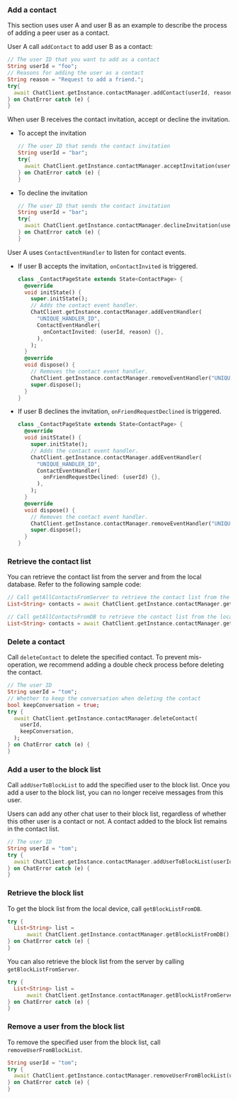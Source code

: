 <PlatformWrapper platform="flutter">

### Add a contact

This section uses user A and user B as an example to describe the process of adding a peer user as a contact.

User A call `addContact` to add user B as a contact:

```dart
// The user ID that you want to add as a contact
String userId = "foo";
// Reasons for adding the user as a contact
String reason = "Request to add a friend.";
try{
  await ChatClient.getInstance.contactManager.addContact(userId, reason);
} on ChatError catch (e) {
}
```

When user B receives the contact invitation, accept or decline the invitation.

- To accept the invitation

  ```dart
  // The user ID that sends the contact invitation
  String userId = "bar";
  try{
    await ChatClient.getInstance.contactManager.acceptInvitation(userId);
  } on ChatError catch (e) {
  }
  ```

- To decline the invitation

  ```dart
  // The user ID that sends the contact invitation
  String userId = "bar";
  try{
    await ChatClient.getInstance.contactManager.declineInvitation(userId);
  } on ChatError catch (e) {
  }
  ```

User A uses `ContactEventHandler` to listen for contact events.

- If user B accepts the invitation, `onContactInvited` is triggered.

  ```dart
  class _ContactPageState extends State<ContactPage> {
    @override
    void initState() {
      super.initState();
      // Adds the contact event handler.
      ChatClient.getInstance.contactManager.addEventHandler(
        "UNIQUE_HANDLER_ID",
        ContactEventHandler(
          onContactInvited: (userId, reason) {},
        ),
      );
    }
    @override
    void dispose() {
      // Removes the contact event handler.
      ChatClient.getInstance.contactManager.removeEventHandler("UNIQUE_HANDLER_ID");
      super.dispose();
    }
  }
  ```

- If user B declines the invitation, `onFriendRequestDeclined` is triggered.

  ```dart
  class _ContactPageState extends State<ContactPage> {
    @override
    void initState() {
      super.initState();
      // Adds the contact event handler.
      ChatClient.getInstance.contactManager.addEventHandler(
        "UNIQUE_HANDLER_ID",
        ContactEventHandler(
          onFriendRequestDeclined: (userId) {},
        ),
      );
    }
    @override
    void dispose() {
      // Removes the contact event handler.
      ChatClient.getInstance.contactManager.removeEventHandler("UNIQUE_HANDLER_ID");
      super.dispose();
    }
  }
  ```

### Retrieve the contact list

You can retrieve the contact list from the server and from the local database. Refer to the following sample code:

```dart
// Call getAllContactsFromServer to retrieve the contact list from the server.
List<String> contacts = await ChatClient.getInstance.contactManager.getAllContactsFromServer();

// Call getAllContactsFromDB to retrieve the contact list from the local database.
List<String> contacts = await ChatClient.getInstance.contactManager.getAllContactsFromDB();
```


### Delete a contact

Call `deleteContact` to delete the specified contact. To prevent mis-operation, we recommend adding a double check process before deleting the contact.

```dart
// The user ID
String userId = "tom";
// Whether to keep the conversation when deleting the contact
bool keepConversation = true;
try {
  await ChatClient.getInstance.contactManager.deleteContact(
    userId,
    keepConversation,
  );
} on ChatError catch (e) {
}
```

### Add a user to the block list

Call `addUserToBlockList` to add the specified user to the block list. Once you add a user to the block list, you can no longer receive messages from this user.

<div class="note alert">Users can add any other chat user to their block list, regardless of whether this other user is a contact or not. A contact added to the block list remains in the contact list.</div>

```dart
// The user ID
String userId = "tom";
try {
  await ChatClient.getInstance.contactManager.addUserToBlockList(userId);
} on ChatError catch (e) {
}
```

### Retrieve the block list

To get the block list from the local device, call `getBlockListFromDB`.

```dart
try {
  List<String> list =
      await ChatClient.getInstance.contactManager.getBlockListFromDB();
} on ChatError catch (e) {
}
```

You can also retrieve the block list from the server by calling `getBlockListFromServer`.

```dart
try {
  List<String> list =
      await ChatClient.getInstance.contactManager.getBlockListFromServer();
} on ChatError catch (e) {
}
```

### Remove a user from the block list

To remove the specified user from the block list, call `removeUserFromBlockList`. 

```dart
String userId = "tom";
try {
  await ChatClient.getInstance.contactManager.removeUserFromBlockList(userId);
} on ChatError catch (e) {
}
```

</PlatformWrapper>
